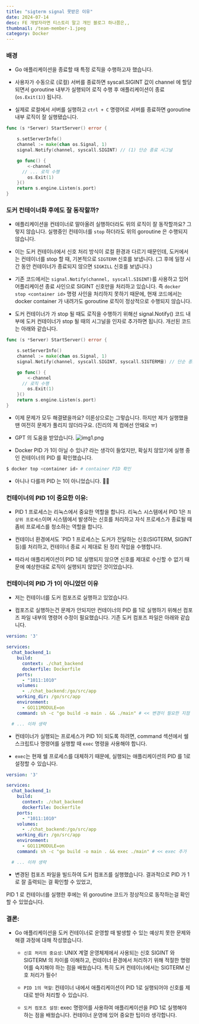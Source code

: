 ```yaml
---
title: "sigterm signal 못받은 이유"
date: 2024-07-14
desc: FE 개발자라면 티스토리 말고 개인 블로그 하나쯤은,,
thumbnail: /team-member-1.jpeg
category: Docker
---
```



### 배경
- Go 애플리케이션을 종료할 때 특정 로직을 수행하고자 했습니다.

- 사용자가 수동으로 (로컬) 서버를 종료하면 syscall.SIGINT 값이 channel 에 할당되면서 goroutine 내부가 실행되어
로직 수행 후 애플리케이션이 종료(`os.Exit(1)`) 됩니다.
- 실제로 로컬에서 서버를 실행하고 `ctrl + C` 명령어로 서버를 종료하면 goroutine 내부 로직이 잘 실행됐습니다.
``` go
func (s *Server) StartServer() error {

	s.setServerInfo()
	channel := make(chan os.Signal, 1)
	signal.Notify(channel, syscall.SIGINT) // (1) 단순 종료 시그널

	go func() {
		<-channel
      // ... 로직 수행
		os.Exit(1)
	}()
	return s.engine.Listen(s.port)
}
```

### 도커 컨테이너화 후에도 잘 동작할까?
- 애플리케이션을 컨테이너로 말아올려 실행하더라도 위의 로직이 잘 동작할까요? 그렇지 않습니다. 실행중인 컨테이너를 `stop` 하더라도 위의 goroutine 은 수행되지 않습니다.

- 이는 도커 컨테이너에서 신호 처리 방식이 로컬 환경과 다르기 때문인데,
도커에서는 컨테이너를 stop 할 때, 기본적으로 `SIGTERM` 신호를 보냅니다. (그 후에 일정 시간 동안 컨테이너가 종료되지 않으면 `SIGKILL` 신호를 보냅니다.)

- 기존 코드에서는 `signal.Notify(channel, syscall.SIGINT)`를 사용하고 있어 어플리케이션 종료 사인으로 SIGINT 신호만을 처리하고 있습니다.
즉 `docker stop <container id>` 명령 사인을 처리하지 못하기 때문에, 현재 코드에서는 docker container 가 내려가도 goroutine 로직이 정상적으로 수행되지 않습니다.

- 도커 컨테이너가 가 stop 될 때도 로직을 수행하기 위해선 signal.Notify() 코드 내부에 도커 컨테이너가 stop 될 때의 시그널을 인자로 추가하면 됩니다. 개선된 코드는 아래와 같습니다.



``` go
func (s *Server) StartServer() error {

	s.setServerInfo()
	channel := make(chan os.Signal, 1)
	signal.Notify(channel, syscall.SIGINT, syscall.SIGTERM을) // 단순 종료 시그널 + Docker container stop 시그널

	go func() {
		<-channel
      // 로직 수행
		os.Exit(1)
	}()
	return s.engine.Listen(s.port)
}
```

- 이제 문제가 모두 해결됐을까요?  이론상으로는 그렇습니다.  하지만 제가 실행했을 땐 여전히 문제가 풀리지 않더라구요. (진리의 제 컴에선 안돼요 ㅠ)
- GPT 의 도움을 받았습니다.
![img1.png](/img1.png)

- Docker PID 가 1이 아닐 수 있나? 라는 생각이 들었지만, 확실치 않았기에 실행 중인 컨테이너의 PID 를 확인했습니다.

``` bash
$ docker top <container id> # container PID 확인
```

- 아니나 다를까 PID 는 1이 아니었습니다. 🥲🥲

### 컨테이너의 PID 1이 중요한 이유:
- PID 1 프로세스는 리눅스에서 중요한 역할을 합니다. 리눅스 시스템에서 PID 1은 `최상위 프로세스`이며 시스템에서 발생하는 신호를 처리하고 자식 프로세스가 종료될 때 좀비 프로세스를 청소하는 역할을 합니다.

- 컨테이너 환경에서도 `PID 1 프로세스는 도커가 전달하는 신호(SIGTERM, SIGINT 등)를 처리하고, 컨테이너 종료 시 제대로 된 정리 작업을 수행합니다.
- 따라서 애플리케이션이 PID 1로 실행되지 않으면 신호를 제대로 수신할 수 없기 때문에 예상한대로 로직이 실행되지 않았던 것이었습니다.

### 컨테이너의 PID 가 1이 아니었던 이유
- 저는 컨테이너를 도커 컴포즈로 실행하고 있었습니다.

- 컴포즈로 실행하는건 문제가 안되지만 컨테이너의 PID 를 1로 실행하기 위해선 컴포즈 파일 내부의 명령어 수정이 필요했습니다. 기존 도커 컴포즈 파일은 아래와 같습니다.

``` yml
version: '3'

services:
  chat_backend_1:
    build:
      context: ./chat_backend
      dockerfile: Dockerfile
    ports:
      - "1011:1010"
    volumes:
      - ./chat_backend:/go/src/app
    working_dir: /go/src/app
    environment:
      - GO111MODULE=on
    command: sh -c "go build -o main . && ./main" # << 변경이 필요한 지점

  # ... 이하 생략

```

- 컨테이너가 실행되는 프로세스가 PID 1이 되도록 하려면, command 섹션에서 쉘 스크립트나 명령어를 실행할 때 `exec` 명령을 사용해야 합니다.

- `exec`는 현재 쉘 프로세스를 대체하기 때문에, 실행되는 애플리케이션의 PID 를 1로 설정할 수 있습니다.

``` yml
version: '3'

services:
  chat_backend_1:
    build:
      context: ./chat_backend
      dockerfile: Dockerfile
    ports:
      - "1011:1010"
    volumes:
      - ./chat_backend:/go/src/app
    working_dir: /go/src/app
    environment:
      - GO111MODULE=on
    command: sh -c "go build -o main . && exec ./main" # << exec 추가

  # ... 이하 생략

```

- 변경된 컴포즈 파일을 빌드하여 도커 컴포즈를 실행했습니다. 결과적으로 PID 가 1로 잘 출력되는 걸 확인할 수 있었고,

 PID 1 로 컨테이너를 실행한 후에는 위 goroutine 코드가 정상적으로 동작하는걸 확인할 수 있었습니다.


### 결론:

- Go 애플리케이션을 도커 컨테이너로 운영할 때 발생할 수 있는 예상치 못한 문제와 해결 과정에 대해 작성했습니다.

  - `신호 처리의 중요성`: UNIX 계열 운영체제에서 사용되는 신호 SIGINT 와 SIGTERM 의 차이를 이해하고, 컨테이너 환경에서 처리하기 위해 적절한 명령어를 숙지해야 하는 점을 배웠습니다. 특히 도커 컨테이너에서는 SIGTERM 신호 처리가 필수!

  - `PID 1의 역할`: 컨테이너 내에서 애플리케이션이 PID 1로 실행되어야 신호를 제대로 받아 처리할 수 있습니다.

  - `도커 컴포즈 설정`: exec 명령어를 사용하여 애플리케이션을 PID 1로 실행해야 하는 점을 배웠습니다. 컨테이너 운영에 있어 중요한 팁이라 생각합니다.

